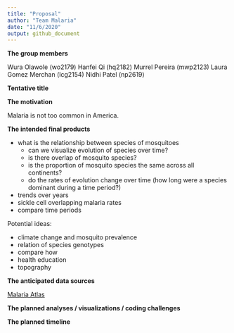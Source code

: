 ```yaml
---
title: "Proposal"
author: "Team Malaria"
date: "11/6/2020"
output: github_document
---
```


**The group members**

Wura Olawole (wo2179)
Hanfei Qi (hq2182)
Murrel Pereira (mwp2123)
Laura Gomez Merchan (lcg2154)
Nidhi Patel (np2619)

**Tentative title**


**The motivation**

Malaria is not too common in America.  

**The intended final products**

*   what is the relationship between species of mosquitoes 
    *   can we visualize evolution of species over time?
    *   is there overlap of mosquito species?
    *   is the proportion of mosquito species the same across all continents?
    *   do the rates of evolution change over time (how long were a species dominant during a time period?)
*   trends over years
*   sickle cell overlapping malaria rates
*   compare time periods

Potential ideas:

*   climate change and mosquito prevalence
*   relation of species genotypes 
*   compare how 
*   health education
*   topography

**The anticipated data sources**

[Malaria Atlas](https://malariaatlas.org/api-docs/)


**The planned analyses / visualizations / coding challenges**


**The planned timeline**